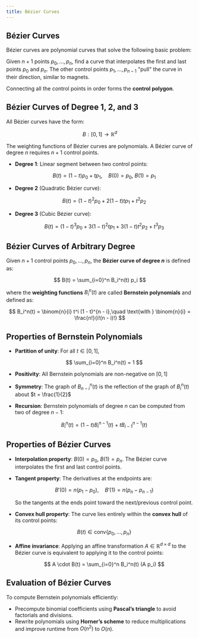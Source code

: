 ```yaml
---
title: Bézier Curves
---
```


## Bézier Curves

Bézier curves are polynomial curves that solve the following basic problem:

Given $n + 1$ points $p_0, \dots, p_n$, find a curve that interpolates the first and last points $p_0$ and $p_n$. The other control points $p_1, \dots, p_{n-1}$ "pull" the curve in their direction, similar to magnets.

Connecting all the control points in order forms the **control polygon**.


## Bézier Curves of Degree 1, 2, and 3

All Bézier curves have the form:

$$
B: [0, 1] \to \mathbb{R}^d
$$

The weighting functions of Bézier curves are polynomials. A Bézier curve of degree $n$ requires $n + 1$ control points.

* **Degree 1**: Linear segment between two control points:

  $$
  B(t) = (1 - t)p_0 + t p_1,\quad B(0) = p_0,\ B(1) = p_1
  $$

* **Degree 2** (Quadratic Bézier curve):

  $$
  B(t) = (1 - t)^2 p_0 + 2(1 - t)t p_1 + t^2 p_2
  $$

* **Degree 3** (Cubic Bézier curve):

  $$
  B(t) = (1 - t)^3 p_0 + 3(1 - t)^2 t p_1 + 3(1 - t)t^2 p_2 + t^3 p_3
  $$


## Bézier Curves of Arbitrary Degree

Given $n + 1$ control points $p_0, \dots, p_n$, the **Bézier curve of degree $n$** is defined as:

$$
B(t) = \sum_{i=0}^n B_i^n(t) p_i
$$

where the **weighting functions** $B_i^n(t)$ are called **Bernstein polynomials** and defined as:

$$
B_i^n(t) = \binom{n}{i} t^i (1 - t)^{n - i},\quad \text{with } \binom{n}{i} = \frac{n!}{i!(n - i)!}
$$


## Properties of Bernstein Polynomials

* **Partition of unity**: For all $t \in [0, 1]$,

  $$
  \sum_{i=0}^n B_i^n(t) = 1
  $$

* **Positivity**: All Bernstein polynomials are non-negative on $[0, 1]$

* **Symmetry**: The graph of $B_{n-i}^n(t)$ is the reflection of the graph of $B_i^n(t)$ about $t = \frac{1}{2}$

* **Recursion**: Bernstein polynomials of degree $n$ can be computed from two of degree $n - 1$:

  $$
  B_i^n(t) = (1 - t) B_i^{n - 1}(t) + t B_{i - 1}^{n - 1}(t)
  $$

## Properties of Bézier Curves

* **Interpolation property**: $B(0) = p_0$, $B(1) = p_n$. The Bézier curve interpolates the first and last control points.

* **Tangent property**: The derivatives at the endpoints are:

  $$
  B'(0) = n(p_1 - p_0),\quad B'(1) = n(p_n - p_{n - 1})
  $$

  So the tangents at the ends point toward the next/previous control point.

* **Convex hull property**: The curve lies entirely within the **convex hull** of its control points:

  $$
  B(t) \in \text{conv}\{p_0, \dots, p_n\}
  $$

* **Affine invariance**: Applying an affine transformation $A \in \mathbb{R}^{d \times d}$ to the Bézier curve is equivalent to applying it to the control points:

  $$
  A \cdot B(t) = \sum_{i=0}^n B_i^n(t) (A p_i)
  $$

## Evaluation of Bézier Curves

To compute Bernstein polynomials efficiently:

* Precompute binomial coefficients using **Pascal’s triangle** to avoid factorials and divisions.
* Rewrite polynomials using **Horner’s scheme** to reduce multiplications and improve runtime from $O(n^2)$ to $O(n)$.
